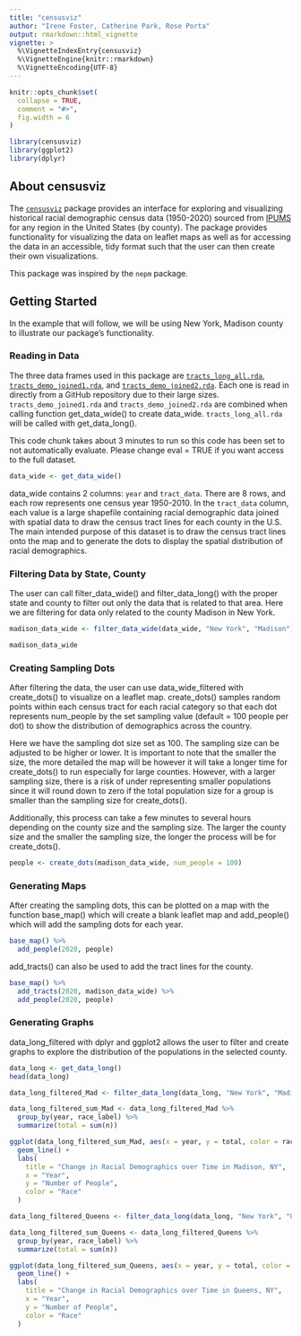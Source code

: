 ```yaml
---
title: "censusviz"
author: "Irene Foster, Catherine Park, Rose Porta"
output: rmarkdown::html_vignette
vignette: >
  %\VignetteIndexEntry{censusviz}
  %\VignetteEngine{knitr::rmarkdown}
  %\VignetteEncoding{UTF-8}
---
```


```r
knitr::opts_chunk$set(
  collapse = TRUE,
  comment = "#>",
  fig.width = 6
)
```

```r
library(censusviz)
library(ggplot2)
library(dplyr)
```

## About censusviz

The [`censusviz`](https://github.com/rporta23/censusviz) package provides an interface for exploring and visualizing historical racial demographic census data (1950-2020) sourced from [IPUMS](https://data2.nhgis.org/main) for any region in the United States (by county). The package provides functionality for visualizing the data on leaflet maps as well as for accessing the data in an accessible, tidy format such that the user can then create their own visualizations. 

This package was inspired by the `nepm` package. 

## Getting Started

In the example that will follow, we will be using New York, Madison county to illustrate our package's functionality. 

### Reading in Data

The three data frames used in this package are [`tracts_long_all.rda`](https://github.com/CJParkNW/cenviz_data), [`tracts_demo_joined1.rda`](https://github.com/rporta23/censusviz-data), and [`tracts_demo_joined2.rda`](https://github.com/CJParkNW/cenviz_data). Each one is read in directly from a GitHub repository due to their large sizes. `tracts_demo_joined1.rda` and `tracts_demo_joined2.rda` are combined when calling function get_data_wide() to create data_wide. `tracts_long_all.rda` will be called with get_data_long().

This code chunk takes about 3 minutes to run so this code has been set to not automatically evaluate. Please change eval = TRUE if you want access to the full dataset.

```r
data_wide <- get_data_wide()
```

data_wide contains 2 columns: `year` and `tract_data`. There are 8 rows, and each row represents one census year 1950-2010. In the `tract_data` column, each value is a large shapefile containing racial demographic data joined with spatial data to draw the census tract lines for each county in the U.S. The main intended purpose of this dataset is to draw the census tract lines onto the map and to generate the dots to display the spatial distribution of racial demographics.

### Filtering Data by State, County

The user can call filter_data_wide() and filter_data_long() with the proper state and county to filter out only the data that is related to that area. Here we are filtering for data only related to the county Madison in New York.

```r
madison_data_wide <- filter_data_wide(data_wide, "New York", "Madison")
```

```r
madison_data_wide
```

### Creating Sampling Dots

After filtering the data, the user can use data_wide_filtered with create_dots() to visualize on a leaflet map. create_dots() samples random points within each census tract for each racial category so that each dot represents num_people by the set sampling value (default = 100 people per dot) to show the distribution of demographics across the country.

Here we have the sampling dot size set as 100. The sampling size can be adjusted to be higher or lower. It is important to note that the smaller the size, the more detailed the map will be however it will take a longer time for create_dots() to run especially for large counties. However, with a larger sampling size, there is a risk of under representing smaller populations since it will round down to zero if the total population size for a group is smaller than the sampling size for create_dots().

Additionally, this process can take a few minutes to several hours depending on the county size and the sampling size. The larger the county size and the smaller the sampling size, the longer the process will be for create_dots().

```r
people <- create_dots(madison_data_wide, num_people = 100)
```

### Generating Maps

After creating the sampling dots, this can be plotted on a map with the function base_map() which will create a blank leaflet map and add_people() which will add the sampling dots for each year. 

```r
base_map() %>%
  add_people(2020, people)
```

add_tracts() can also be used to add the tract lines for the county. 

```r
base_map() %>%
  add_tracts(2020, madison_data_wide) %>%
  add_people(2020, people)
```


### Generating Graphs 

data_long_filtered with dplyr and ggplot2 allows the user to filter and create graphs to explore the distribution of the populations in the selected county.

```r
data_long <- get_data_long()
head(data_long)
```


```r
data_long_filtered_Mad <- filter_data_long(data_long, "New York", "Madison")

data_long_filtered_sum_Mad <- data_long_filtered_Mad %>%
  group_by(year, race_label) %>%
  summarize(total = sum(n))

ggplot(data_long_filtered_sum_Mad, aes(x = year, y = total, color = race_label)) +
  geom_line() +
  labs(
    title = "Change in Racial Demographics over Time in Madison, NY",
    x = "Year",
    y = "Number of People",
    color = "Race"
  )
```


```r
data_long_filtered_Queens <- filter_data_long(data_long, "New York", "Queens")

data_long_filtered_sum_Queens <- data_long_filtered_Queens %>%
  group_by(year, race_label) %>%
  summarize(total = sum(n))

ggplot(data_long_filtered_sum_Queens, aes(x = year, y = total, color = race_label)) +
  geom_line() +
  labs(
    title = "Change in Racial Demographics over Time in Queens, NY",
    x = "Year",
    y = "Number of People",
    color = "Race"
  )
```
